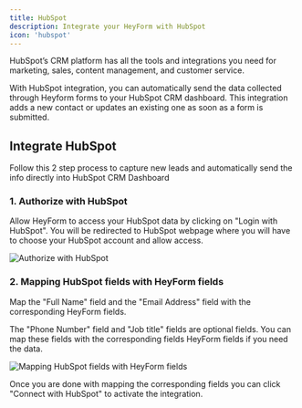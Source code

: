 ```yaml
---
title: HubSpot
description: Integrate your HeyForm with HubSpot
icon: 'hubspot'
---
```


HubSpot’s CRM platform has all the tools and integrations you need for marketing, sales, content management, and customer service.

With HubSpot integration, you can automatically send the data collected through Heyform forms to your HubSpot CRM dashboard. This integration adds a new contact or updates an existing one as soon as a form is submitted.

## Integrate HubSpot

Follow this 2 step process  to capture new leads and automatically send the info directly into HubSpot CRM Dashboard

### 1. Authorize with HubSpot

Allow HeyForm to access your HubSpot data by clicking on "Login with HubSpot". You will be redirected to HubSpot webpage where you will have to choose your HubSpot account and allow access.

<img
  src="/images/integration/hubspot.png"
  alt="Authorize with HubSpot"
/>

### 2. Mapping HubSpot fields with HeyForm fields

Map the "Full Name" field and the "Email Address" field with the corresponding HeyForm fields.

The "Phone Number" field and "Job title" fields are optional fields. You can map these fields with the corresponding fields HeyForm fields if you need the data.

<img
  src="/images/integration/hubspot-02.png"
  alt="Mapping HubSpot fields with HeyForm fields"
/>

Once you are done with mapping the corresponding fields you can click "Connect with HubSpot" to activate the integration.
